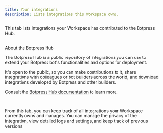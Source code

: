 ```yaml
---
title: Your integrations
description: Lists integrations this Workspace owns.
---
```


This tab lists integrations your Workspace has contributed to the Botpress Hub.

<br />

<Info>
About the Botpress Hub

The Botpress Hub is a public repository of integrations you can use to extend your Botpress bot's functionalities and options for deployment.

It's open to the public, so you can make contributions to it, share integrations with colleagues or <Tooltip tip="Happy bot building!">bot builders</Tooltip> across the world, and download integrations developed by Botpress and other builders.

Consult the [Botpress Hub documentation](/learn/reference/card-hub) to learn more.
</Info>

<br />

From this tab, you can keep track of all integrations your Workspace currently owns and manages. You can manage the privacy of the integration, view detailed logs and settings, and keep track of previous versions.
